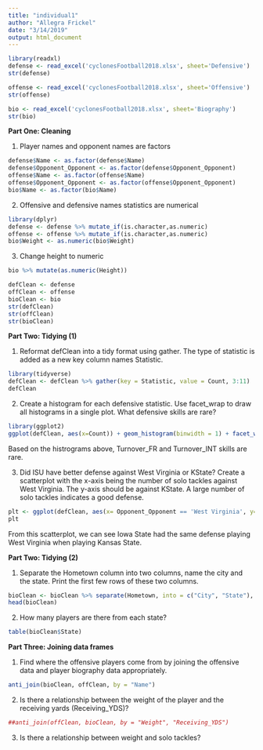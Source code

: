 ```yaml
---
title: "individual1"
author: "Allegra Frickel"
date: "3/14/2019"
output: html_document
---
```


```r
library(readxl)
defense <- read_excel('cyclonesFootball2018.xlsx', sheet='Defensive')
str(defense)
```

```r
offense <- read_excel('cyclonesFootball2018.xlsx', sheet='Offensive')
str(offense)
```

```r
bio <- read_excel('cyclonesFootball2018.xlsx', sheet='Biography')
str(bio)
```


**Part One: Cleaning**

1. Player names and opponent names are factors
```r
defense$Name <- as.factor(defense$Name)
defense$Opponent_Opponent <- as.factor(defense$Opponent_Opponent)
offense$Name <- as.factor(offense$Name)
offense$Opponent_Opponent <- as.factor(offense$Opponent_Opponent)
bio$Name <- as.factor(bio$Name)
```

2. Offensive and defensive names statistics are numerical
```r
library(dplyr)
defense <- defense %>% mutate_if(is.character,as.numeric)
offense <- offense %>% mutate_if(is.character,as.numeric)
bio$Weight <- as.numeric(bio$Weight)
```


3. Change height to numeric
```r
bio %>% mutate(as.numeric(Height))
```


```r
defClean <- defense
offClean <- offense
bioClean <- bio
str(defClean)
str(offClean)
str(bioClean)
```

**Part Two: Tidying (1)**

1. Reformat defClean into a tidy format using gather. The type of statistic is added as a new key column names Statistic.

```r
library(tidyverse)
defClean <- defClean %>% gather(key = Statistic, value = Count, 3:11)
defClean
```

2. Create a histogram for each defensive statistic. Use facet_wrap to draw all histograms in a single plot. What defensive skills are rare?

```r
library(ggplot2)
ggplot(defClean, aes(x=Count)) + geom_histogram(binwidth = 1) + facet_wrap(~Statistic)
```

Based on the histrograms above, Turnover_FR and Turnover_INT skills are rare.

3. Did ISU have better defense against West Virginia or KState? Create a scatterplot with the x-axis being the number of solo tackles against West Virginia. The y-axis should be against KState. A large number of solo tackles indicates a good defense.

```r
plt <- ggplot(defClean, aes(x= Opponent_Opponent == 'West Virginia', y= Opponent_Opponent == 'Kansas State')) + geom_point() + xlab('Solo tackles against West Virgina') + ylab('Solo tackles against Kansas State')
plt
```

From this scatterplot, we can see Iowa State had the same defense playing West Virginia when playing Kansas State.

**Part Two: Tidying (2)**

1. Separate the Hometown column into two columns, name the city and the state. Print the first few rows of these two columns.
```r
bioClean <- bioClean %>% separate(Hometown, into = c("City", "State"), sep = ",")
head(bioClean)
```

2. How many players are there from each state?
```r
table(bioClean$State)
```

**Part Three: Joining data frames**

1. Find where the offensive players come from by joining the offensive data and player biography data appropriately.

```r
anti_join(bioClean, offClean, by = "Name")
```

2. Is there a relationship between the weight of the player and the receiving yards (Receiving_YDS)?

```r
##anti_join(offClean, bioClean, by = "Weight", "Receiving_YDS")
```

3. Is there a relationship between weight and solo tackles?


